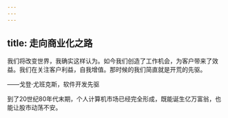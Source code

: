 ```yaml
---
---
---
```

title: 走向商业化之路
---




我们将改变世界，我确实这样认为。如今我们创造了工作机会，为客户带来了效益。我们在关注客户利益，自我增值。那时候的我们简直就是开荒的先驱。

——戈登·尤班克斯，软件开发先驱



到了20世纪80年代末期，个人计算机市场已经完全形成，既能诞生亿万富翁，也能让股市动荡不安。
